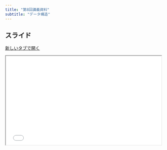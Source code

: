 ```yaml
---
title: "第8回講義資料"
subtitle: "データ構造"
---
```


## スライド

<a href="../slide/slide08.html" class="btn btn-primary btn-sm" target="_blank" role="button"><i class="bi bi-window"></i> 新しいタブで開く</a>

```{=html}
<iframe class="slide-deck" src="../slide/slide08.html" width="100%" style="aspect-ratio: 16 / 9.2;"></iframe>
```


